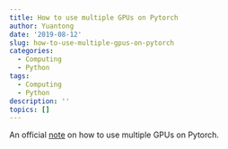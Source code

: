 ```yaml
---
title: How to use multiple GPUs on Pytorch
author: Yuantong
date: '2019-08-12'
slug: how-to-use-multiple-gpus-on-pytorch
categories:
  - Computing
  - Python
tags:
  - Computing
  - Python
description: ''
topics: []
---
```


An official [note](https://pytorch.org/tutorials/beginner/blitz/data_parallel_tutorial.html) on how to use multiple GPUs on Pytorch.


